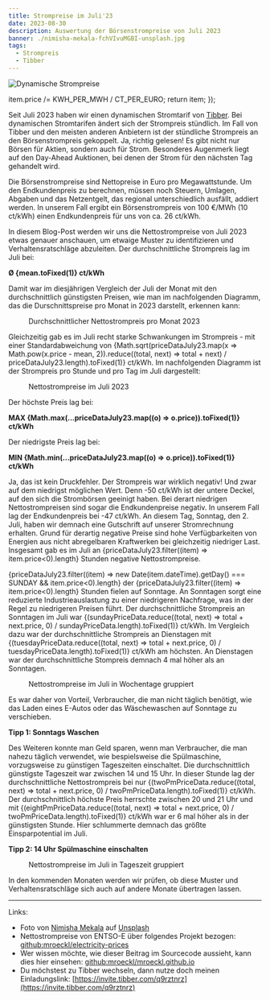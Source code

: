 ```yaml
---
title: Strompreise im Juli'23
date: 2023-08-30
description: Auswertung der Börsenstrompreise von Juli 2023
banner: ./nimisha-mekala-fchVIvuMGBI-unsplash.jpg
tags:
  - Strompreis
  - Tibber
---
```


![Dynamische Strompreise](./nimisha-mekala-fchVIvuMGBI-unsplash.jpg)


  item.price /= KWH_PER_MWH / CT_PER_EURO;
  return item;
});


Seit Juli 2023 haben wir einen dynamischen Stromtarif von [Tibber](https://invite.tibber.com/q9rztnrz).
Bei dynamischen Stromtarifen ändert sich der Strompreis stündlich.
Im Fall von Tibber und den meisten anderen Anbietern ist der stündliche Strompreis an den Börsenstrompreis gekoppelt.
Ja, richtig gelesen!
Es gibt nicht nur Börsen für Aktien, sondern auch für Strom.
Besonderes Augenmerk liegt auf den Day-Ahead Auktionen, bei denen der Strom für den nächsten Tag gehandelt wird.

Die Börsenstrompreise sind Nettopreise in Euro pro Megawattstunde.
Um den Endkundenpreis zu berechnen, müssen noch Steuern, Umlagen, Abgaben und das Netzentgelt, das regional unterschiedlich ausfällt, addiert werden.
In unserem Fall ergibt ein Börsenstrompreis von 100 €/MWh (10 ct/kWh) einen Endkundenpreis für uns von ca. 26 ct/kWh.

In diesem Blog-Post werden wir uns die Nettostrompreise von Juli 2023 etwas genauer anschauen, um etwaige Muster zu identifizieren und Verhaltensratschläge abzuleiten.
Der durchschnittliche Strompreis lag im Juli bei:

<p style={{ textAlign: "center" }}>
  <b>&#216; {mean.toFixed(1)} ct/kWh</b>
</p>

Damit war im diesjährigen Vergleich der Juli der Monat mit den durchschnittlich günstigsten Preisen, wie man im nachfolgenden Diagramm, das die Durschnittspreise pro Monat in 2023 darstellt, erkennen kann:

<figure>
  <PricesPerMonthChart data={priceData2023} />
  <figcaption>Durchschnittlicher Nettostrompreis pro Monat 2023</figcaption>
</figure>

Gleichzeitig gab es im Juli recht starke Schwankungen im Strompreis - mit einer Standardabweichung von {Math.sqrt(priceDataJuly23.map(x => Math.pow(x.price - mean, 2)).reduce((total, next) => total + next) / priceDataJuly23.length).toFixed(1)} ct/kWh.
Im nachfolgenden Diagramm ist der Strompreis pro Stunde und pro Tag im Juli dargestellt:

<figure>
  <PricesPerDayChart data={priceDataJuly23} />
  <figcaption>Nettostrompreise im Juli 2023</figcaption>
</figure>

Der höchste Preis lag bei:

<p style={{ textAlign: "center" }}>
  <b>MAX {Math.max(...priceDataJuly23.map((o) => o.price)).toFixed(1)} ct/kWh</b>
</p>

Der niedrigste Preis lag bei:

<p style={{ textAlign: "center" }}>
  <b>MIN {Math.min(...priceDataJuly23.map((o) => o.price)).toFixed(1)} ct/kWh</b>
</p>

Ja, das ist kein Druckfehler.
Der Strompreis war wirklich negativ!
Und zwar auf dem niedrigst möglichen Wert.
Denn -50 ct/kWh ist der untere Deckel, auf den sich die Strombörsen geeinigt haben.
Bei derart niedrigen Nettostrompreisen sind sogar die Endkundenpreise negativ.
In unserem Fall lag der Endkundenpreis bei -47 ct/kWh.
An diesem Tag, Sonntag, den 2. Juli, haben wir demnach eine Gutschrift auf unserer Stromrechnung erhalten.
Grund für derartig negative Preise sind hohe Verfügbarkeiten von Energien aus nicht abregelbaren Kraftwerken bei gleichzeitig niedriger Last.
Insgesamt gab es im Juli an {priceDataJuly23.filter((item) => item.price<0).length} Stunden negative Nettostrompreise.


{priceDataJuly23.filter((item) => new Date(item.dateTime).getDay() === SUNDAY && item.price<0).length} der {priceDataJuly23.filter((item) => item.price<0).length} Stunden fielen auf Sonntage.
An Sonntagen sorgt eine reduzierte Industrieauslastung zu einer niedrigeren Nachfrage, was in der Regel zu niedrigeren Preisen führt.
Der durchschnittliche Strompreis an Sonntagen im Juli war {(sundayPriceData.reduce((total, next) => total + next.price, 0) / sundayPriceData.length).toFixed(1)} ct/kWh.
Im Vergleich dazu war der durchschnittliche Strompreis an Dienstagen mit {(tuesdayPriceData.reduce((total, next) => total + next.price, 0) / tuesdayPriceData.length).toFixed(1)} ct/kWh am höchsten.
An Dienstagen war der durchschnittliche Stompreis demnach 4 mal höher als an Sonntagen.

<figure>
  <PricesPerWeekdayChart data={priceDataJuly23} />
  <figcaption>Nettostrompreise im Juli in Wochentage gruppiert</figcaption>
</figure>


Es war daher von Vorteil, Verbraucher, die man nicht täglich benötigt, wie das Laden eines E-Autos oder das Wäschewaschen auf Sonntage zu verschieben.

<p style={{ textAlign: "center", border: "2px solid lightblue" }}>
  <b>Tipp 1: Sonntags Waschen</b>
</p>

Des Weiteren konnte man Geld sparen, wenn man Verbraucher, die man nahezu täglich verwendet, wie bespielsweise die Spülmaschine, vorzugsweise zu günstigen Tageszeiten einschaltet.
Die durchschnittlich günstigste Tageszeit war zwischen 14 und 15 Uhr. In dieser Stunde lag der durchschnittliche Nettostrompreis bei nur {(twoPmPriceData.reduce((total, next) => total + next.price, 0) / twoPmPriceData.length).toFixed(1)} ct/kWh.
Der durchschnittlich höchste Preis herrschte zwischen 20 und 21 Uhr und mit {(eightPmPriceData.reduce((total, next) => total + next.price, 0) / twoPmPriceData.length).toFixed(1)} ct/kWh war er 6 mal höher als in der günstigsten Stunde.
Hier schlummerte demnach das größte Einsparpotential im Juli.

<p style={{ textAlign: "center", border: "2px solid lightblue" }}>
  <b>Tipp 2: 14 Uhr Spülmaschine einschalten</b>
</p>

<figure>
  <PricesPerHourChart data={priceDataJuly23} />
  <figcaption>Nettostrompreise im Juli in Tageszeit gruppiert</figcaption>
</figure>

In den kommenden Monaten werden wir prüfen, ob diese Muster und Verhaltensratschläge sich auch auf andere Monate übertragen lassen.

---

Links:

- Foto von [Nimisha Mekala](https://unsplash.com/de/@nimisha_mekala?utm_source=unsplash&utm_medium=referral&utm_content=creditCopyText) auf [Unsplash](https://unsplash.com/de/fotos/fchVIvuMGBI?utm_source=unsplash&utm_medium=referral&utm_content=creditCopyText)
- Nettostrompreise von ENTSO-E über folgendes Projekt bezogen: [github:mroeckl/electricity-prices](https://github.com/mroeckl/electricity-prices)
- Wer wissen möchte, wie dieser Beitrag im Sourcecode aussieht, kann dies hier einsehen: [github:mroeckl/mroeckl.github.io](https://github.com/mroeckl/mroeckl.github.io/tree/master/content/posts/2023/08/30)
- Du möchstest zu Tibber wechseln, dann nutze doch meinen Einladungslink: [https://invite.tibber.com/q9rztnrz](https://invite.tibber.com/q9rztnrz)
